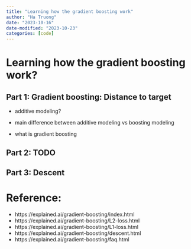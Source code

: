 ```yaml
---
title: "Learning how the gradient boosting work"
author: "Ha Truong"
date: "2023-10-16"
date-modified: "2023-10-23"
categories: [code]
---
```


# Learning how the gradient boosting work?

## Part 1: Gradient boosting: Distance to target

- additive modeling?

- main difference between additive modeling vs boosting modeling
- what is gradient boosting


## Part 2: TODO

## Part 3: Descent


# Reference:
- https://explained.ai/gradient-boosting/index.html
- https://explained.ai/gradient-boosting/L2-loss.html
- https://explained.ai/gradient-boosting/L1-loss.html
- https://explained.ai/gradient-boosting/descent.html
- https://explained.ai/gradient-boosting/faq.html